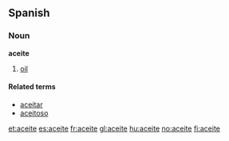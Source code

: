 ==Spanish==

===Noun===
'''aceite''' {{m}}

# [[oil]]

====Related terms====
*[[aceitar]] {{pos_v}}
*[[aceitoso]] {{pos_a}}

[[et:aceite]]
[[es:aceite]]
[[fr:aceite]]
[[gl:aceite]]
[[hu:aceite]]
[[no:aceite]]
[[fi:aceite]]